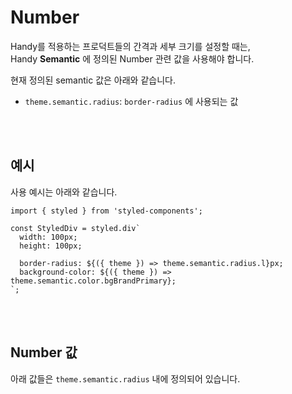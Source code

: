 

<Meta of={NumberStories} />

# Number

Handy를 적용하는 프로덕트들의 간격과 세부 크기를 설정할 때는,  
Handy **Semantic** 에 정의된 Number 관련 값을 사용해야 합니다.

현재 정의된 semantic 값은 아래와 같습니다.

- `theme.semantic.radius`: `border-radius` 에 사용되는 값

<br />
<br />

## 예시

사용 예시는 아래와 같습니다.

```tsx
import { styled } from 'styled-components';

const StyledDiv = styled.div`
  width: 100px;
  height: 100px;

  border-radius: ${({ theme }) => theme.semantic.radius.l}px;
  background-color: ${({ theme }) => theme.semantic.color.bgBrandPrimary};
`;
```

<Canvas of={NumberStories.SpacingExample} withSource="none" />

<br />
<br />

## Number 값

아래 값들은 `theme.semantic.radius` 내에 정의되어 있습니다.

<Canvas of={NumberStories.AllBorderRadius} withSource="none" layout="padded" />
